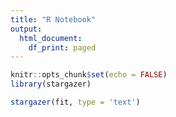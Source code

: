 ```yaml
---
title: "R Notebook"
output:
  html_document:
    df_print: paged
---
```


```r
knitr::opts_chunk$set(echo = FALSE)
library(stargazer)
```

```r
stargazer(fit, type = 'text')

```

